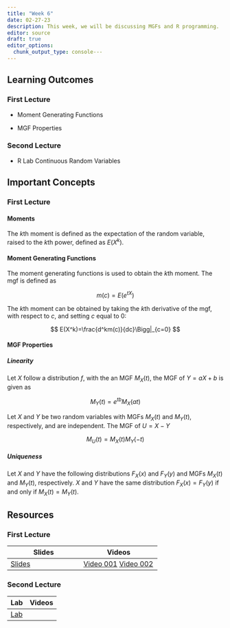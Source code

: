 ```yaml
---
title: "Week 6"
date: 02-27-23
description: This week, we will be discussing MGFs and R programming.
editor: source
draft: true
editor_options: 
  chunk_output_type: console---
---
```


## Learning Outcomes

### First Lecture

-   Moment Generating Functions

-   MGF Properties

### Second Lecture

-   R Lab Continuous Random Variables

## Important Concepts

### First Lecture

#### Moments

The $k$th moment is defined as the expectation of the random variable, raised to the $k$th power, defined as $E(X^k)$.

#### Moment Generating Functions

The moment generating functions is used to obtain the $k$th moment. The mgf is defined as

$$
m(c) = E(e^{tX})
$$

The $k$th moment can be obtained by taking the $k$th derivative of the mgf, with respect to $c$, and setting $c$ equal to 0:

$$
E(X^k)=\frac{d^km(c)}{dc}\Bigg|_{c=0}
$$

#### MGF Properties

##### Linearity

Let $X$ follow a distribution $f$, with the an MGF $M_X(t)$, the MGF of $Y=aX+b$ is given as

$$
M_Y(t) = e^{tb}M_X(at)
$$

Let $X$ and $Y$ be two random variables with MGFs $M_X(t)$ and $M_Y(t)$, respectively, and are independent. The MGF of $U=X-Y$

$$
M_U(t) = M_X(t)M_Y(-t)
$$

##### Uniqueness

Let $X$ and $Y$ have the following distributions $F_X(x)$ and $F_Y(y)$ and MGFs $M_X(t)$ and $M_Y(t)$, respectively. $X$ and $Y$ have the same distribution $F_X(x)=F_Y(y)$ if and only if $M_X(t)=M_Y(t)$.

## Resources

### First Lecture

| Slides | Videos |
|-----------------------------------|-------------------------------------|
| [Slides](https://m352.inqs.info/files/lecture_11.html) | [Video 001](https://youtu.be/x9Nghr4CSoo) [Video 002](https://youtu.be/0kjSiGyN2fk) |

### Second Lecture

| Lab                                          | Videos |
|----------------------------------------------|--------|
| [Lab](https://m352.inqs.info/r/r_lab_2.html) |        |